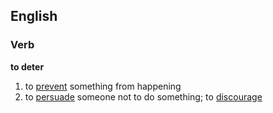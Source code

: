 ==English==
===Verb===
'''to deter'''
# to [[prevent]] something from happening
# to [[persuade]] someone not to do something; to [[discourage]]